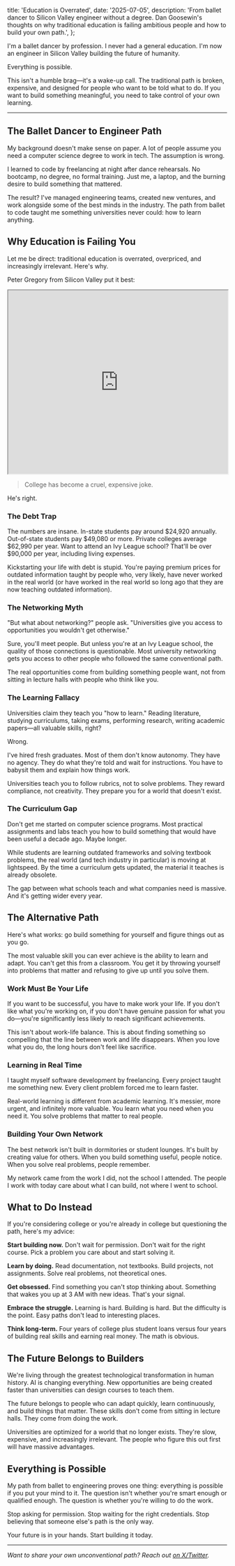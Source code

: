 
  title: 'Education is Overrated',
  date: '2025-07-05',
  description: 'From ballet dancer to Silicon Valley engineer without a degree. Dan Goosewin\'s thoughts on why traditional education is failing ambitious people and how to build your own path.',
};

I'm a ballet dancer by profession. I never had a general education. I'm now an engineer in Silicon Valley building the future of humanity.

Everything is possible.

This isn't a humble brag—it's a wake-up call. The traditional path is broken, expensive, and designed for people who want to be told what to do. If you want to build something meaningful, you need to take control of your own learning.

---

## The Ballet Dancer to Engineer Path

My background doesn't make sense on paper. A lot of people assume you need a computer science degree to work in tech. The assumption is wrong.

I learned to code by freelancing at night after dance rehearsals. No bootcamp, no degree, no formal training. Just me, a laptop, and the burning desire to build something that mattered.

The result? I've managed engineering teams, created new ventures, and work alongside some of the best minds in the industry. The path from ballet to code taught me something universities never could: how to learn anything.

## Why Education is Failing You

Let me be direct: traditional education is overrated, overpriced, and increasingly irrelevant. Here's why.

Peter Gregory from Silicon Valley put it best:

<div className="my-8">
  <iframe
    width="100%"
    height="420"
    src="https://www.youtube.com/embed/cAxzkl2cmNY"
    title="Peter Gregory Hates College"
    allow="accelerometer; autoplay; clipboard-write; encrypted-media; gyroscope; picture-in-picture"
    allowFullScreen
    className="rounded-lg border-0"
  ></iframe>
</div>

> College has become a cruel, expensive joke.

He's right.

### The Debt Trap

The numbers are insane. In-state students pay around $24,920 annually. Out-of-state students pay $49,080 or more. Private colleges average $62,990 per year. Want to attend an Ivy League school? That'll be over $90,000 per year, including living expenses.

Kickstarting your life with debt is stupid. You're paying premium prices for outdated information taught by people who, very likely, have never worked in the real world (or have worked in the real world so long ago that they are now teaching outdated information).

### The Networking Myth

"But what about networking?" people ask. "Universities give you access to opportunities you wouldn't get otherwise."

Sure, you'll meet people. But unless you're at an Ivy League school, the quality of those connections is questionable. Most university networking gets you access to other people who followed the same conventional path.

The real opportunities come from building something people want, not from sitting in lecture halls with people who think like you.

### The Learning Fallacy

Universities claim they teach you "how to learn." Reading literature, studying curriculums, taking exams, performing research, writing academic papers—all valuable skills, right?

Wrong.

I've hired fresh graduates. Most of them don't know autonomy. They have no agency. They do what they're told and wait for instructions. You have to babysit them and explain how things work.

Universities teach you to follow rubrics, not to solve problems. They reward compliance, not creativity. They prepare you for a world that doesn't exist.

### The Curriculum Gap

Don't get me started on computer science programs. Most practical assignments and labs teach you how to build something that would have been useful a decade ago. Maybe longer.

While students are learning outdated frameworks and solving textbook problems, the real world (and tech industry in particular) is moving at lightspeed. By the time a curriculum gets updated, the material it teaches is already obsolete.

The gap between what schools teach and what companies need is massive. And it's getting wider every year.

## The Alternative Path

Here's what works: go build something for yourself and figure things out as you go.

The most valuable skill you can ever achieve is the ability to learn and adapt. You can't get this from a classroom. You get it by throwing yourself into problems that matter and refusing to give up until you solve them.

### Work Must Be Your Life

If you want to be successful, you have to make work your life. If you don't like what you're working on, if you don't have genuine passion for what you do—you're significantly less likely to reach significant achievements.

This isn't about work-life balance. This is about finding something so compelling that the line between work and life disappears. When you love what you do, the long hours don't feel like sacrifice.

### Learning in Real Time

I taught myself software development by freelancing. Every project taught me something new. Every client problem forced me to learn faster.

Real-world learning is different from academic learning. It's messier, more urgent, and infinitely more valuable. You learn what you need when you need it. You solve problems that matter to real people.

### Building Your Own Network

The best network isn't built in dormitories or student lounges. It's built by creating value for others. When you build something useful, people notice. When you solve real problems, people remember.

My network came from the work I did, not the school I attended. The people I work with today care about what I can build, not where I went to school.

## What to Do Instead

If you're considering college or you're already in college but questioning the path, here's my advice:

**Start building now.** Don't wait for permission. Don't wait for the right course. Pick a problem you care about and start solving it.

**Learn by doing.** Read documentation, not textbooks. Build projects, not assignments. Solve real problems, not theoretical ones.

**Get obsessed.** Find something you can't stop thinking about. Something that wakes you up at 3 AM with new ideas. That's your signal.

**Embrace the struggle.** Learning is hard. Building is hard. But the difficulty is the point. Easy paths don't lead to interesting places.

**Think long-term.** Four years of college plus student loans versus four years of building real skills and earning real money. The math is obvious.

## The Future Belongs to Builders

We're living through the greatest technological transformation in human history. AI is changing everything. New opportunities are being created faster than universities can design courses to teach them.

The future belongs to people who can adapt quickly, learn continuously, and build things that matter. These skills don't come from sitting in lecture halls. They come from doing the work.

Universities are optimized for a world that no longer exists. They're slow, expensive, and increasingly irrelevant. The people who figure this out first will have massive advantages.

## Everything is Possible

My path from ballet to engineering proves one thing: everything is possible if you put your mind to it. The question isn't whether you're smart enough or qualified enough. The question is whether you're willing to do the work.

Stop asking for permission. Stop waiting for the right credentials. Stop believing that someone else's path is the only way.

Your future is in your hands. Start building it today.

---

_Want to share your own unconventional path? Reach out [on X/Twitter](https://x.com/dan_goosewin)._
